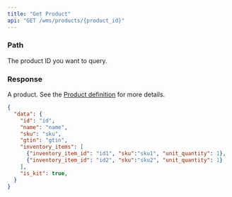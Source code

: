 ```yaml
---
title: "Get Product"
api: "GET /wms/products/{product_id}"
---
```


<Snippet file="headers.mdx" />

### Path

<ParamField path="product_id" type="string" required>
  The product ID you want to query.
</ParamField>

### Response

<ResponseField name="data" type="object">

A product. See the [Product definition](/wms-api/products/info) for more details.

<Snippet file="product.mdx" />

</ResponseField>

<ResponseExample>

```json Response
{
  "data": {
    "id": "id",
    "name": "name",
    "sku": "sku",
    "gtin": "gtin",
    "inventory_items": [
      {"inventory_item_id": "id1", "sku":"sku1", "unit_quantity": 1},
      {"inventory_item_id": "id2", "sku":"sku2", "unit_quantity": 1}
    ],
    "is_kit": true,
  }
}
```

</ResponseExample>
